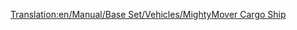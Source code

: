 [[Translation:en/Manual/Base Set/Vehicles/MightyMover Cargo Ship]]
{{es/Barcos|Nombre=Barco de Mercancías Mightymover
|Imagen=[[File:en/Toylandcargoship.png|Barco de Mercancías Mightymover]]
|Precio=48.750 € (24.375 £)
|Velocidad=24 km/h (15 mph)
|Coste-anual=4.920 € (2.460 £)
|Diseño=1946
|Duración=30
|Capacidad=160 bolsas de dulces
|Descripción=Reformable para todo excepto para pasajeros.
|Vida-real=Ficción.
}}